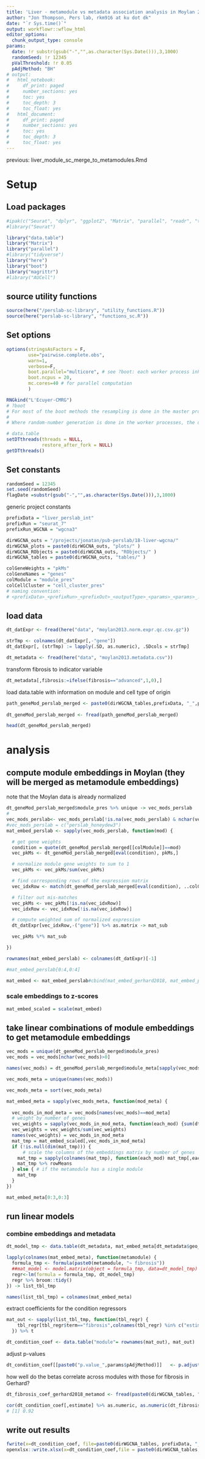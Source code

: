 ```yaml
---
title: 'Liver - metamodule vs metadata association analysis in Moylan 2013 bulk data'
author: "Jon Thompson, Pers lab, rkm916 at ku dot dk"
date: "`r Sys.time()`" 
output: workflowr::wflow_html
editor_options:
  chunk_output_type: console
params: 
  date: !r substr(gsub("-","",as.character(Sys.Date())),3,1000)
  randomSeed: !r 12345
  pValThreshold: !r 0.05
  pAdjMethod: "BH"
# output:
#   html_notebook:
#     df_print: paged
#     number_sections: yes
#     toc: yes
#     toc_depth: 3
#     toc_float: yes
#   html_document:
#     df_print: paged
#     number_sections: yes
#     toc: yes
#     toc_depth: 3
#     toc_float: yes
---
```


previous:
liver_module_sc_merge_to_metamodules.Rmd

# Setup

## Load packages

```r
#ipak(c("Seurat", "dplyr", "ggplot2", "Matrix", "parallel", "readr", "tidyr"))
#library("Seurat")

library("data.table")
library("Matrix")
library("parallel")
#library("tidyverse")
library("here")
library("boot")
library("magrittr")
#library("AUCell")
```

## source utility functions

```r
source(here("/perslab-sc-library", "utility_functions.R"))
source(here("perslab-sc-library", "functions_sc.R"))
```

## Set options

```r
options(stringsAsFactors = F, 
        use="pairwise.complete.obs", 
        warn=1, 
        verbose=F,
        boot.parallel="multicore", # see ?boot: each worker process inherits the environment of the current session, including the workspace and the loaded namespaces and attached packages (but not the random number seed: see below). 
        boot.ncpus = 20,
        mc.cores=40 # for parallel computation
        ) 

RNGkind("L'Ecuyer-CMRG")
# ?boot
# For most of the boot methods the resampling is done in the master process, but not if simple = TRUE nor sim = "parametric". In those cases (or where statistic itself uses random numbers), more care is needed if the results need to be reproducible. Resampling is done in the worker processes by censboot(sim = "wierd") and by most of the schemes in tsboot (the exceptions being sim == "fixed" and sim == "geom" with the default ran.gen).
# 
# Where random-number generation is done in the worker processes, the default behaviour is that each worker chooses a separate seed, non-reproducibly. However, with parallel = "multicore" or parallel = "snow" using the default cluster, a second approach is used if RNGkind("L'Ecuyer-CMRG") has been selected. In that approach each worker gets a different subsequence of the RNG stream based on the seed at the time the worker is spawned and so the results will be reproducible if ncpus is unchanged, and for parallel = "multicore" if parallel::mc.reset.stream() is called: see the examples for mclapply. 

# data.table
setDTthreads(threads = NULL, 
             restore_after_fork = NULL)
getDTthreads()
```

## Set constants

```r
randomSeed = 12345
set.seed(randomSeed)
flagDate =substr(gsub("-","",as.character(Sys.Date())),3,1000)
```


generic project constants 

```r
prefixData = "liver_perslab_int"
prefixRun = "seurat_7"
prefixRun_WGCNA = "wgcna3"

dirWGCNA_outs = "/projects/jonatan/pub-perslab/18-liver-wgcna/"
dirWGCNA_plots = paste0(dirWGCNA_outs, "plots/" )
dirWGCNA_RObjects = paste0(dirWGCNA_outs, "RObjects/" )
dirWGCNA_tables = paste0(dirWGCNA_outs, "tables/" )

colGeneWeights = "pkMs"
colGeneNames = "genes"
colModule = "module_pres"
colCellCluster = "cell_cluster_pres"
# naming convention:
# <prefixData>_<prefixRun>_<prefixOut>_<outputType>_<params>_<params>_..._<date>.pdf

```

## load data

```r
dt_datExpr <- fread(here("data", "moylan2013.norm.expr.qc.csv.gz"))
```

```r
strTmp <- colnames(dt_datExpr[,-"gene"])
dt_datExpr[, (strTmp) := lapply(.SD, as.numeric), .SDcols = strTmp]
```

```r
dt_metadata <- fread(here("data", "moylan2013.metadata.csv"))
```

transform fibrosis to indicator variable
```r
dt_metadata[,fibrosis:=ifelse(fibrosis=="advanced",1,0),]
```


load data.table with information on module and cell type of origin

```r
path_geneMod_perslab_merged <- paste0(dirWGCNA_tables,prefixData, "_",prefixRun_WGCNA,"_geneMod_merged_200325.csv.gz")
  
dt_geneMod_perslab_merged <- fread(path_geneMod_perslab_merged)

head(dt_geneMod_perslab_merged)
```

<!-- ```{r} -->
<!-- path_geneMod_gerhard2018_merged <- paste0(dirWGCNA_tables,"liver_gerhard2018_wgcna3_geneMod_merged_200325.csv.gz") -->

<!-- dt_geneMod_gerhard2018_merged <- fread(path_geneMod_gerhard2018_merged) -->

<!-- head(dt_geneMod_gerhard2018_merged) -->
<!-- ``` -->

# analysis

## compute module embeddings in Moylan (they will be merged as metamodule embeddings)

note that the Moylan data is already normalized

```r

dt_geneMod_perslab_merged$module_pres %>% unique -> vec_mods_perslab
# 
vec_mods_perslab<- vec_mods_perslab[!is.na(vec_mods_perslab) & nchar(vec_mods_perslab)>0]
#vec_mods_perslab = c("perslab_honeydew3")
mat_embed_perslab <- sapply(vec_mods_perslab, function(mod) {

  # get gene weights
  condition = quote(dt_geneMod_perslab_merged[[colModule]]==mod)
  vec_pkMs <- dt_geneMod_perslab_merged[eval(condition), pkMs,]

  # normalize module gene weights to sum to 1
  vec_pkMs <- vec_pkMs/sum(vec_pkMs)

  # find corresponding rows of the expression matrix
  vec_idxRow <- match(dt_geneMod_perslab_merged[eval(condition), ..colGeneNames, ][[1]], dt_datExpr[,gene])

  # filter out mis-matches
  vec_pkMs <- vec_pkMs[!is.na(vec_idxRow)]
  vec_idxRow <- vec_idxRow[!is.na(vec_idxRow)]

  # compute weighted sum of normalized expression
  dt_datExpr[vec_idxRow,-("gene")] %>% as.matrix -> mat_sub

  vec_pkMs %*% mat_sub

})

rownames(mat_embed_perslab) <- colnames(dt_datExpr)[-1]

#mat_embed_perslab[0:4,0:4]
```

```r
mat_embed <- mat_embed_perslab#cbind(mat_embed_gerhard2018, mat_embed_perslab)
```

### scale embeddings to z-scores

```r
mat_embed_scaled = scale(mat_embed)
```

## take linear combinations of module embeddings to get metamodule embeddings

```r
vec_mods = unique(dt_geneMod_perslab_merged$module_pres)
vec_mods = vec_mods[nchar(vec_mods)>0]

```

```r
names(vec_mods) = dt_geneMod_perslab_merged$module_meta[sapply(vec_mods, function(mod) grep(mod, dt_geneMod_perslab_merged$module_pres)[1])]

vec_mods_meta = unique(names(vec_mods))

vec_mods_meta = sort(vec_mods_meta)
```

```r
mat_embed_meta = sapply(vec_mods_meta, function(mod_meta) {
  
  vec_mods_in_mod_meta = vec_mods[names(vec_mods)==mod_meta]
  # weight by number of genes
  vec_weights = sapply(vec_mods_in_mod_meta, function(each_mod) {sum(dt_geneMod_perslab_merged$module_pres==each_mod)})
  vec_weights = vec_weights/sum(vec_weights)
  names(vec_weights) = vec_mods_in_mod_meta
  mat_tmp = mat_embed_scaled[,vec_mods_in_mod_meta]
  if (!is.null(dim(mat_tmp))) {
      # scale the columns of the embeddings matrix by number of genes
    mat_tmp = sapply(colnames(mat_tmp), function(each_mod) mat_tmp[,each_mod]*vec_weights[each_mod])
    mat_tmp %>% rowMeans
  } else { # if the metamodule has a single module
    mat_tmp
  }
})

mat_embed_meta[0:3,0:3]
```



## run linear models 

### combine embeddings and metadata

```r
dt_model_tmp <- data.table(dt_metadata, mat_embed_meta[dt_metadata$geo_accession,])
```

```r

lapply(colnames(mat_embed_meta), function(metamodule) {
  formula_tmp <- formula(paste0(metamodule, "~ fibrosis"))
  ##mat_model <- model.matrix(object = formula_tmp, data=dt_model_tmp)
  regr<-lm(formula = formula_tmp, dt_model_tmp)
  regr %>% broom::tidy() 
}) -> list_tbl_tmp 

names(list_tbl_tmp) = colnames(mat_embed_meta)

```


extract coefficients for the condition regressors 

```r

mat_out <- sapply(list_tbl_tmp, function(tbl_regr) {
    tbl_regr[tbl_regr$term=="fibrosis",colnames(tbl_regr) %in% c("estimate","std.error","statistic","p.value")] 
  }) %>% t

dt_condition_coef <- data.table("module"= rownames(mat_out), mat_out) 

```

adjust p-values

```r
dt_condition_coef[[paste0("p.value_",params$pAdjMethod)]]   <- p.adjust(p=dt_condition_coef$p.value,method=params$pAdjMethod)
```

how well do the betas correlate across modules with those for fibrosis in Gerhard?

```r
dt_fibrosis_coef_gerhard2018_metamod <- fread(paste0(dirWGCNA_tables, "liver_perslab_int_metamods_fibrosis_association_in_gerhard2018_200914.csv"))
```

```r
cor(dt_condition_coef[,estimate] %>% as.numeric, as.numeric(dt_fibrosis_coef_gerhard2018_metamod$estimate))
# [1] 0.92
```

## write out results

```r

fwrite(x=dt_condition_coef, file=paste0(dirWGCNA_tables, prefixData, "_", prefixRun, "_metamods_fibrosis_association_in_moylan2013_", flagDate,".csv"))
openxlsx::write.xlsx(x=dt_condition_coef,file = paste0(dirWGCNA_tables, prefixData, "_metamods_fibrosis__association_in_moylan2013_", flagDate,".xlsx"))
  

```
